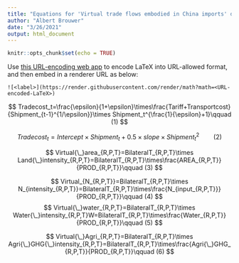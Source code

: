 ```yaml
---
title: "Equations for 'Virtual trade flows embodied in China imports' document"
author: "Albert Brouwer"
date: "3/26/2021"
output: html_document
---
```


```r
knitr::opts_chunk$set(echo = TRUE)
```

Use [this URL-encoding web app](https://www.browserling.com/tools/url-encode) to encode LaTeX into URL-allowed
format, and then embed in a renderer URL as below:

`![<label>](https://render.githubusercontent.com/render/math?math=<URL-encoded-LaTeX>)`

$$
Tradecost_t=\frac{\epsilon}{1+\epsilon}\times\frac{Tariff+Transportcost}{Shipment_{t-1}^{1/\epsilon}}\times Shipment_t^{\frac{1}{\epsilon}+1}\qquad (1)
$$

$$
Tradecost_t=Intercept\times Shipment_t +0.5\times slope \times Shipment_t^2\qquad (2)
$$

$$
Virtual{\_}area_{R,P,T}=BilateralT_{R,P,T}\times Land{\_}intensity_{R,P,T}=BilateralT_{R,P,T}\times\frac{AREA_{R,P,T}}{PROD_{R,P,T}}\qquad (3)
$$

$$
Virtual_{N_{R,P,T}}=BilateralT_{R,P,T}\times N_{intensity_{R,P,T}}=BilateralT_{R,P,T}\times\frac{N_{input_{R,P,T}}}{PROD_{R,P,T}}\qquad (4)
$$
$$
Virtual{\_}water_{R,P,T}=BilateralT_{R,P,T}\times Water{\_}intensity_{R,P,T}W=BilateralT_{R,P,T}\times\frac{Water_{R,P,T}}{PROD_{R,P,T}}\qquad (5)
$$

$$
Virtual{\_}Agri_{R,P,T}=BilateralT_{R,P,T}\times Agri{\_}GHG{\_}intensity_{R,P,T}=BilateralT_{R,P,T}\times\frac{Agri{\_}GHG_{R,P,T}}{PROD_{R,P,T}}\qquad (6)
$$
